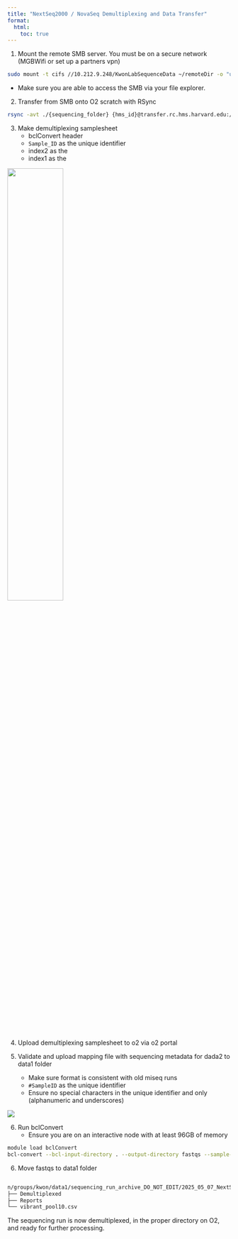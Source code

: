 ```yaml
---
title: "NextSeq2000 / NovaSeq Demultiplexing and Data Transfer"
format:
  html:
    toc: true
---
```




1. Mount the remote SMB server. You must be on a secure network (MGBWifi or set up a partners vpn)

```bash
sudo mount -t cifs //10.212.9.248/KwonLabSequenceData ~/remoteDir -o "username=Sequser-read,password=1234R@g0n"

```
   - Make sure you are able to access the SMB via your file explorer.

2. Transfer from SMB onto O2 scratch with RSync

```bash
rsync -avt ./{sequencing_folder} {hms_id}@transfer.rc.hms.harvard.edu:/n/scratch/users/{first_letter_hms_id}/{hms_id}

```



3. Make demultiplexing samplesheet
   - bclConvert header
   - `Sample_ID` as the unique identifier
   - index2 as the
   - index1 as the

![](../../images/bclconvert_sample_sheet.png){width=50%}

4. Upload demultiplexing samplesheet to o2 via o2 portal

5. Validate and upload mapping file with sequencing metadata for dada2 to data1 folder
   - Make sure format is consistent with old miseq runs
   - `#SampleID` as the unique identifier
   - Ensure no special characters in the unique identifier and only (alphanumeric and underscores)

![](../../images/miseq_sample_sheet.png)


6. Run bclConvert
   - Ensure you are on an interactive node with at least 96GB of memory

```bash
module load bclConvert
bcl-convert --bcl-input-directory . --output-directory fastqs --sample-sheet vibrant_sample_sheet_pool11.csv
```

6. Move fastqs to data1 folder

```bash

n/groups/kwon/data1/sequencing_run_archive_DO_NOT_EDIT/2025_05_07_NextSeq_V3V4/
├── Demultiplexed
├── Reports
└── vibrant_pool10.csv

```


The sequencing run is now demultiplexed, in the proper directory on O2, and ready for further processing.

